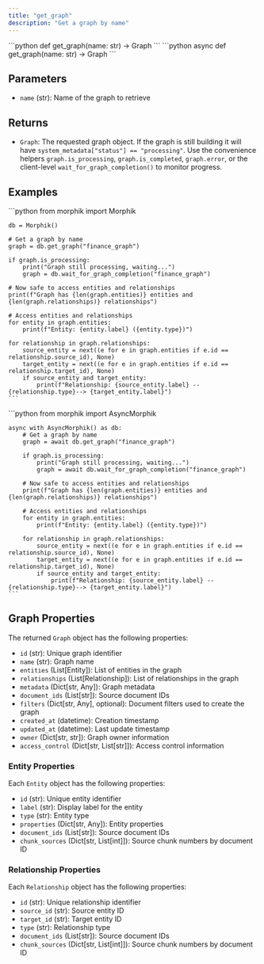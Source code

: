 ```yaml
---
title: "get_graph"
description: "Get a graph by name"
---
```


<Tabs>
  <Tab title="Sync">
    ```python
    def get_graph(name: str) -> Graph
    ```
  </Tab>
  <Tab title="Async">
    ```python
    async def get_graph(name: str) -> Graph
    ```
  </Tab>
</Tabs>

## Parameters

- `name` (str): Name of the graph to retrieve

## Returns

- `Graph`: The requested graph object.  If the graph is still building it will
  have `system_metadata["status"] == "processing"`.  Use the convenience
  helpers `graph.is_processing`, `graph.is_completed`, `graph.error`, or the
  client-level `wait_for_graph_completion()` to monitor progress.

## Examples

<Tabs>
  <Tab title="Sync">
    ```python
    from morphik import Morphik
    
    db = Morphik()
    
    # Get a graph by name
    graph = db.get_graph("finance_graph")
    
    if graph.is_processing:
        print("Graph still processing, waiting...")
        graph = db.wait_for_graph_completion("finance_graph")
    
    # Now safe to access entities and relationships
    print(f"Graph has {len(graph.entities)} entities and {len(graph.relationships)} relationships")
    
    # Access entities and relationships
    for entity in graph.entities:
        print(f"Entity: {entity.label} ({entity.type})")
    
    for relationship in graph.relationships:
        source_entity = next((e for e in graph.entities if e.id == relationship.source_id), None)
        target_entity = next((e for e in graph.entities if e.id == relationship.target_id), None)
        if source_entity and target_entity:
            print(f"Relationship: {source_entity.label} --{relationship.type}--> {target_entity.label}")
    ```
  </Tab>
  <Tab title="Async">
    ```python
    from morphik import AsyncMorphik
    
    async with AsyncMorphik() as db:
        # Get a graph by name
        graph = await db.get_graph("finance_graph")
        
        if graph.is_processing:
            print("Graph still processing, waiting...")
            graph = await db.wait_for_graph_completion("finance_graph")
        
        # Now safe to access entities and relationships
        print(f"Graph has {len(graph.entities)} entities and {len(graph.relationships)} relationships")
        
        # Access entities and relationships
        for entity in graph.entities:
            print(f"Entity: {entity.label} ({entity.type})")
        
        for relationship in graph.relationships:
            source_entity = next((e for e in graph.entities if e.id == relationship.source_id), None)
            target_entity = next((e for e in graph.entities if e.id == relationship.target_id), None)
            if source_entity and target_entity:
                print(f"Relationship: {source_entity.label} --{relationship.type}--> {target_entity.label}")
    ```
  </Tab>
</Tabs>

## Graph Properties

The returned `Graph` object has the following properties:

- `id` (str): Unique graph identifier
- `name` (str): Graph name
- `entities` (List[Entity]): List of entities in the graph
- `relationships` (List[Relationship]): List of relationships in the graph
- `metadata` (Dict[str, Any]): Graph metadata
- `document_ids` (List[str]): Source document IDs
- `filters` (Dict[str, Any], optional): Document filters used to create the graph
- `created_at` (datetime):  Creation timestamp
- `updated_at` (datetime): Last update timestamp
- `owner` (Dict[str, str]): Graph owner information
- `access_control` (Dict[str, List[str]]): Access control information

### Entity Properties

Each `Entity` object has the following properties:

- `id` (str): Unique entity identifier
- `label` (str): Display label for the entity
- `type` (str): Entity type
- `properties` (Dict[str, Any]): Entity properties
- `document_ids` (List[str]): Source document IDs
- `chunk_sources` (Dict[str, List[int]]): Source chunk numbers by document ID

### Relationship Properties

Each `Relationship` object has the following properties:

- `id` (str): Unique relationship identifier
- `source_id` (str): Source entity ID
- `target_id` (str): Target entity ID
- `type` (str): Relationship type
- `document_ids` (List[str]): Source document IDs
- `chunk_sources` (Dict[str, List[int]]): Source chunk numbers by document ID